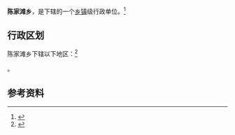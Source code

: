 {{中国乡级行政区|43/12/22/238/000}}

'''陈家滩乡'''，是{{PRC admin/fullname|43/12/22/238/000|3}}下辖的一个[[乡镇|乡镇]]级行政单位。<ref>{{PRC admin/ref sgc|{{PRC admin/parent|43/12/22/238/000}}}}</ref>

== 行政区划 ==

陈家滩乡下辖以下地区：<ref>{{PRC admin/ref sgc|43/12/22/238/000}}</ref>

{{PRC admin/children|43/12/22/238/000}}。

== 参考资料 ==

{{reflist}}

{{行政区划小作品}}
{{PRC admin/navcat|43/12/22/238/000}}